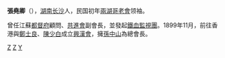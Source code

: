 '''張堯卿'''（{{bd|？||？|}}），[[湖南|湖南]][[长沙|长沙]]人，民国初年[[兩湖|兩湖]][[哥老會|哥老會]]领袖。

曾任江蘇[[都督府|都督府]]顧問、[[共進會|共進會]]副會長，並發起[[鐵血監視團|鐵血監視團]]。1899年11月，前往香港與[[鄭士良|鄭士良]]、[[陳少白|陳少白]]成立[[興漢會|興漢會]]，擁[[孫中山|孫中山]]為總會長。

{{长沙市市长}}
[[Category:中華民國大陸時期人物|Z]]
[[Category:长沙人|Z]]
[[Category:张姓|Y]]